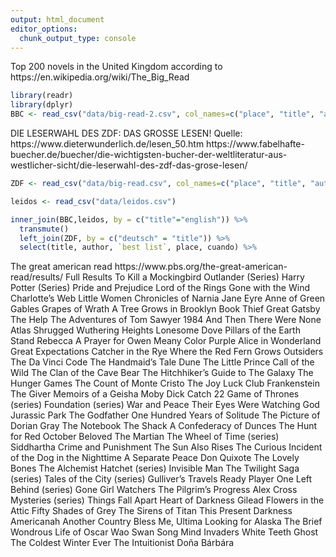 ```yaml
---
output: html_document
editor_options: 
  chunk_output_type: console
---
```

Top 200 novels in the United Kingdom according to https://en.wikipedia.org/wiki/The_Big_Read


```r
library(readr)
library(dplyr)
BBC <- read_csv("data/big-read-2.csv", col_names=c("place", "title", "author", "best list"))
```


DIE LESERWAHL DES ZDF: DAS GROSSE LESEN!
Quelle: 
https://www.dieterwunderlich.de/lesen_50.htm 
https://www.fabelhafte-buecher.de/buecher/die-wichtigsten-bucher-der-weltliteratur-aus-westlicher-sicht/die-leserwahl-des-zdf-das-grose-lesen/

```r
ZDF <- read_csv("data/big-read.csv", col_names=c("place", "title", "author", "best list"))
```


```r
leidos <- read_csv("data/leidos.csv")

inner_join(BBC,leidos, by = c("title"="english")) %>% 
  transmute()
  left_join(ZDF, by = c("deutsch" = "title")) %>%
  select(title, author, `best list`, place, cuando) %>% 
```


The great american read
https://www.pbs.org/the-great-american-read/results/
Full Results
To Kill a Mockingbird
Outlander (Series)
Harry Potter (Series)
Pride and Prejudice
Lord of the Rings
Gone with the Wind
Charlotte's Web
Little Women
Chronicles of Narnia
Jane Eyre
Anne of Green Gables
Grapes of Wrath
A Tree Grows in Brooklyn
Book Thief
Great Gatsby
The Help
The Adventures of Tom Sawyer
1984
And Then There Were None
Atlas Shrugged
Wuthering Heights
Lonesome Dove
Pillars of the Earth
Stand
Rebecca
A Prayer for Owen Meany
Color Purple
Alice in Wonderland
Great Expectations
Catcher in the Rye
Where the Red Fern Grows
Outsiders
The Da Vinci Code
The Handmaid's Tale
Dune
The Little Prince
Call of the Wild
The Clan of the Cave Bear
The Hitchhiker's Guide to The Galaxy
The Hunger Games
The Count of Monte Cristo
The Joy Luck Club
Frankenstein
The Giver
Memoirs of a Geisha
Moby Dick
Catch 22
Game of Thrones (series)
Foundation (series)
War and Peace
Their Eyes Were Watching God
Jurassic Park
The Godfather
One Hundred Years of Solitude
The Picture of Dorian Gray
The Notebook
The Shack
A Confederacy of Dunces
The Hunt for Red October
Beloved
The Martian
The Wheel of Time (series)
Siddhartha
Crime and Punishment
The Sun Also Rises
The Curious Incident of the Dog in the Nighttime
A Separate Peace
Don Quixote
The Lovely Bones
The Alchemist
Hatchet (series)
Invisible Man
The Twilight Saga (series)
Tales of the City (series)
Gulliver's Travels
Ready Player One
Left Behind (series)
Gone Girl
Watchers
The Pilgrim's Progress
Alex Cross Mysteries (series)
Things Fall Apart
Heart of Darkness
Gilead
Flowers in the Attic
Fifty Shades of Grey
The Sirens of Titan
This Present Darkness
Americanah
Another Country
Bless Me, Ultima
Looking for Alaska
The Brief Wondrous Life of Oscar Wao
Swan Song
Mind Invaders
White Teeth
Ghost
The Coldest Winter Ever
The Intuitionist
Doña Bárbára